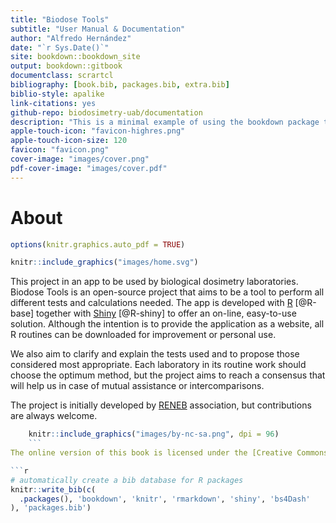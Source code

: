 ```yaml
--- 
title: "Biodose Tools"
subtitle: "User Manual & Documentation"
author: "Alfredo Hernández"
date: "`r Sys.Date()`"
site: bookdown::bookdown_site
output: bookdown::gitbook
documentclass: scrartcl
bibliography: [book.bib, packages.bib, extra.bib]
biblio-style: apalike
link-citations: yes
github-repo: biodosimetry-uab/documentation
description: "This is a minimal example of using the bookdown package to write a book. The output format for this example is bookdown::gitbook."
apple-touch-icon: "favicon-highres.png"
apple-touch-icon-size: 120
favicon: "favicon.png"
cover-image: "images/cover.png"
pdf-cover-image: "images/cover.pdf"
---
```


# About {-}

```r
options(knitr.graphics.auto_pdf = TRUE)
```

```r
knitr::include_graphics("images/home.svg")
```

This project in an app to be used by biological dosimetry laboratories. Biodose Tools is an open-source project that aims to be a tool to perform all different tests and calculations needed. The app is developed with [R](https://www.r-project.org/about.html) [@R-base] together with [Shiny](https://shiny.rstudio.com) [@R-shiny] to offer an on-line, easy-to-use solution. Although the intention is to provide the application as a website, all R routines can be downloaded for improvement or personal use.

We also aim to clarify and explain the tests used and to propose those considered most appropriate. Each laboratory in its routine work should choose the optimum method, but the project aims to reach a consensus that will help us in case of mutual assistance or intercomparisons.

The project is initially developed by [RENEB](http://www.reneb.net) association, but contributions are always welcome.

```r
    knitr::include_graphics("images/by-nc-sa.png", dpi = 96)
    ```
The online version of this book is licensed under the [Creative Commons Attribution-NonCommercial-ShareAlike 4.0 International License](http://creativecommons.org/licenses/by-nc-sa/4.0/). 

```r
# automatically create a bib database for R packages
knitr::write_bib(c(
  .packages(), 'bookdown', 'knitr', 'rmarkdown', 'shiny', 'bs4Dash'
), 'packages.bib')
```
